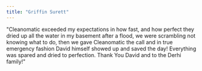```yaml
---
title: "Griffin Surett"
---
```

"Cleanomatic exceeded my expectations in how fast, and how perfect they dried up all the water in my basement after a flood, we were scrambling not knowing what to do, then we gave Cleanomatic the call and in true emergency fashion David himself showed up and saved the day! Everything was spared and dried to perfection. Thank You David and to the Derhi family!"